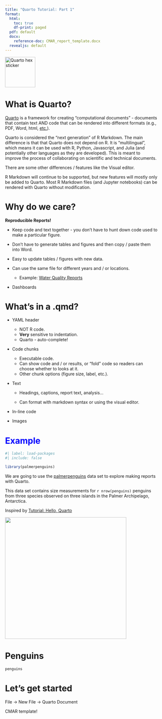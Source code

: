 ```yaml
---
title: "Quarto Tutorial: Part 1"
format:
  html:
    toc: true
    df-print: paged
  pdf: default
  docx: 
    reference-doc: CMAR_report_template.docx
  revealjs: default
---
```


[![Quarto hex sticker](quarto.png){fig-alt="Quarto hex sticker" fig-align="center" width="100"}](https://github.com/rstudio/hex-stickers)

# What is Quarto? 

[Quarto](https://quarto.org/) is a framework for creating "computational documents" - documents that contain text AND code that can be rendered into different formats (e.g., PDF, Word, html, [etc.](https://quarto.org/docs/output-formats/all-formats.html)).

Quarto is considered the "next generation" of R Markdown. The main difference is that that Quarto does not depend on R. It is "multilingual", which means it can be used with R, Python, Javascript, and Julia (and potentially other languages as they are developed). This is meant to improve the process of collaborating on scientific and technical documents.

There are some other differences / features like the Visual editor.

R Markdown will continue to be supported, but new features will mostly only be added to Quarto. Most R Markdown files (and Jupyter notebooks) can be rendered with Quarto without modification.

# Why do we care?

**Reproducible Reports!**

-   Keep code and text together - you don't have to hunt down code used to make a particular figure.

-   Don't have to generate tables and figures and then copy / paste them into Word.

-   Easy to update tables / figures with new data.

-   Can use the same file for different years and / or locations.

    -   Example: [Water Quality Reports](https://github.com/dempsey-CMAR/County-Reports/blob/main/County_Report.Rmd)
    
- Dashboards

# What's in a .qmd?

-   YAML header

    -   NOT R code.
    -   **Very** sensitive to indentation.
    -   Quarto - auto-complete!

-   Code chunks

    -   Executable code.
    -   Can show code and / or results, or "fold" code so readers can choose whether to looks at it.
    -   Other chunk options (figure size, label, etc.).

-   Text

    -   Headings, captions, report text, analysis...

    -   Can format with markdown syntax or using the visual editor.

-   In-line code

-   Images

# Example {style="color: blue"}

```r
#| label: load-packages
#| include: false

library(palmerpenguins)
```

We are going to use the [palmerpenguins](https://allisonhorst.github.io/palmerpenguins/) data set to explore making reports with Quarto.

This data set contains size measurements for `r nrow(penguins)` penguins from three species observed on three islands in the Palmer Archipelago, Antarctica.

Inspired by [Tutorial: Hello, Quarto](https://quarto.org/docs/get-started/hello/rstudio.html)

![](lter_penguins.png){fig-alt="Illustration of three species of Palmer Archipelago penguins: Chinstrap, Gentoo, and Adelie. Artwork by @allison_horst." fig-align="center" width="401"}

# Penguins 

```r
penguins
```


# Let's get started

File -> New File -> Quarto Document

CMAR template!